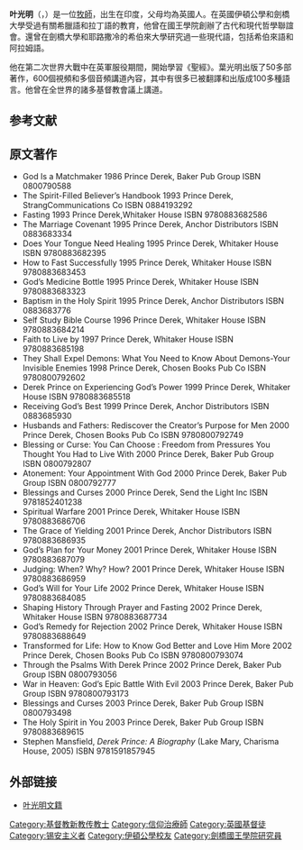 '''叶光明'''（{{lang-en|'''Peter Derek Vaughan Prince'''}}，{{bd|1915年|8月14日|2003年|9月24日|catIdx=Prince}}）是一位[[牧師|牧師]]，出生在印度，父母均為英國人。在英國伊頓公學和劍橋大學受過有關希臘語和拉丁語的教育，他曾在國王學院創辦了古代和現代哲學聯誼會。還曾在劍橋大學和耶路撒冷的希伯來大學研究過一些現代語，包括希伯來語和阿拉姆語。

他在第二次世界大戰中在英軍服役期間，開始學習《聖經》。葉光明出版了50多部著作，600個視頻和多個音頻講道內容，其中有很多已被翻譯和出版成100多種語言。他曾在全世界的諸多基督教會議上講道。

==参考文献==
<references />

==原文著作==
* God Is a Matchmaker 1986 Prince Derek, Baker Pub Group  ISBN 0800790588
*The Spirit-Filled Believer’s Handbook 1993 Prince Derek, StrangCommunications Co ISBN 0884193292
*Fasting 1993 Prince Derek,Whitaker House  ISBN 9780883682586
*The Marriage Covenant 1995 Prince Derek, Anchor Distributors ISBN 0883683334
*Does Your Tongue Need Healing 1995 Prince Derek, Whitaker House ISBN 9780883682395
*How to Fast Successfully 1995 Prince Derek, Whitaker House ISBN 9780883683453
*God’s Medicine Bottle 1995 Prince Derek, Whitaker House ISBN 9780883683323
*Baptism in the Holy Spirit 1995 Prince Derek, Anchor Distributors ISBN 0883683776
*Self Study Bible Course 1996 Prince Derek, Whitaker House ISBN 9780883684214
*Faith to Live by 1997 Prince Derek, Whitaker House  ISBN 9780883685198
*They Shall Expel Demons: What You Need to Know About Demons-Your Invisible Enemies 1998 Prince Derek, Chosen Books Pub Co ISBN 9780800792602
*Derek Prince on Experiencing God’s Power 1999 Prince Derek, Whitaker House ISBN 9780883685518
*Receiving God’s Best 1999 Prince Derek, Anchor Distributors ISBN 0883685930
*Husbands and Fathers: Rediscover the Creator’s Purpose for Men 2000 Prince Derek, Chosen Books Pub Co ISBN 9780800792749
*Blessing or Curse: You Can Choose : Freedom from Pressures You Thought You Had to Live With 2000 Prince Derek, Baker Pub Group ISBN 0800792807
*Atonement: Your Appointment With God 2000 Prince Derek, Baker Pub Group ISBN 0800792777
*Blessings and Curses 2000 Prince Derek, Send the Light Inc ISBN 9781852401238
*Spiritual Warfare 2001 Prince Derek, Whitaker House ISBN 9780883686706
*The Grace of Yielding 2001 Prince Derek, Anchor Distributors ISBN 9780883686935
*God’s Plan for Your Money 2001 Prince Derek, Whitaker House ISBN 9780883687079
*Judging: When? Why? How? 2001 Prince Derek, Whitaker House ISBN 9780883686959
*God’s Will for Your Life 2002 Prince Derek, Whitaker House ISBN 9780883684085
*Shaping History Through Prayer and Fasting 2002 Prince Derek, Whitaker House ISBN 9780883687734
*God’s Remedy for Rejection 2002 Prince Derek, Whitaker House ISBN 9780883688649
*Transformed for Life: How to Know God Better and Love Him More 2002 Prince Derek, Chosen Books Pub Co ISBN 9780800793074
*Through the Psalms With Derek Prince 2002 Prince Derek, Baker Pub Group ISBN 0800793056
*War in Heaven: God’s Epic Battle With Evil 2003 Prince Derek, Baker Pub Group ISBN 9780800793173
*Blessings and Curses 2003 Prince Derek, Baker Pub Group ISBN 0800793498
*The Holy Spirit in You 2003 Prince Derek, Baker Pub Group ISBN 9780883689615
*Stephen Mansfield, ''Derek Prince: A Biography'' (Lake Mary, Charisma House, 2005) ISBN 9781591857945

==外部链接==

*[http://www.cclw.net/other/ygm/index.html 叶光明文籍]{{Wayback|url=http://www.cclw.net/other/ygm/index.html |date=20100912223956 }}

{{Authority control}}
{{DEFAULTSORT:Prince, Derek}}
[[Category:基督教新教传教士|Category:基督教新教传教士]]
[[Category:信仰治療師|Category:信仰治療師]]
[[Category:英國基督徒|Category:英國基督徒]]
[[Category:锡安主义者|Category:锡安主义者]]
[[Category:伊頓公學校友|Category:伊頓公學校友]]
[[Category:劍橋國王學院研究員|Category:劍橋國王學院研究員]]